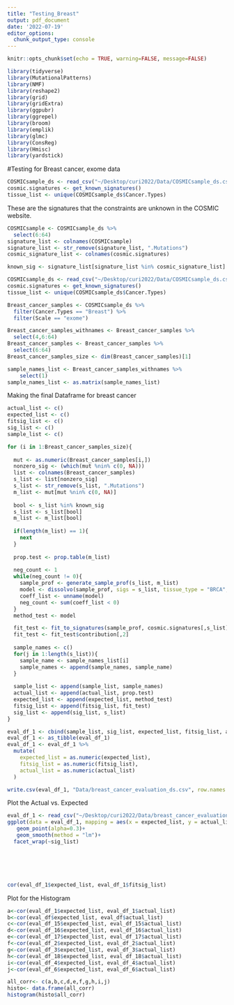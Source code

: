 ```yaml
---
title: "Testing_Breast"
output: pdf_document
date: '2022-07-19'
editor_options: 
  chunk_output_type: console
---
```


```r
knitr::opts_chunk$set(echo = TRUE, warning=FALSE, message=FALSE)

library(tidyverse)
library(MutationalPatterns)
library(NMF)
library(reshape2)
library(grid)
library(gridExtra)
library(ggpubr)
library(ggrepel)
library(broom)
library(emplik)
library(glmc)
library(ConsReg)
library(Hmisc)
library(yardstick)

```


#Testing for Breast cancer, exome data
```r
COSMICsample_ds <- read_csv("~/Desktop/curi2022/Data/COSMICsample_ds.csv")
cosmic.signatures <- get_known_signatures()
tissue_list <- unique(COSMICsample_ds$Cancer.Types)
```

These are the signatures that the constraints are unknown in the COSMIC website.
```r
COSMICsample <- COSMICsample_ds %>%
  select(6:64) 
signature_list <- colnames(COSMICsample)
signature_list <- str_remove(signature_list, ".Mutations")
cosmic_signature_list <- colnames(cosmic.signatures)

known_sig <- signature_list[signature_list %in% cosmic_signature_list]
```


```r

COSMICsample_ds <- read_csv("~/Desktop/curi2022/Data/COSMICsample_ds.csv")
cosmic.signatures <- get_known_signatures()
tissue_list <- unique(COSMICsample_ds$Cancer.Types)

Breast_cancer_samples <- COSMICsample_ds %>%
  filter(Cancer.Types == "Breast") %>%
  filter(Scale == "exome")

Breast_cancer_samples_withnames <- Breast_cancer_samples %>%
  select(4,6:64) 
Breast_cancer_samples <- Breast_cancer_samples %>%
  select(6:64) 
Breast_cancer_samples_size <- dim(Breast_cancer_samples)[1]

sample_names_list <- Breast_cancer_samples_withnames %>%
    select(1)
sample_names_list <- as.matrix(sample_names_list)
```


Making the final Dataframe for breast cancer 


```r

actual_list <- c()
expected_list <- c()
fitsig_list <- c()
sig_list <- c()
sample_list <- c()

for (i in 1:Breast_cancer_samples_size){
  
  mut <- as.numeric(Breast_cancer_samples[i,])
  nonzero_sig <- (which(mut %nin% c(0, NA)))
  list <- colnames(Breast_cancer_samples)
  s_list <- list[nonzero_sig]
  s_list <- str_remove(s_list, ".Mutations")
  m_list <- mut[mut %nin% c(0, NA)]
  
  bool <- s_list %in% known_sig
  s_list <- s_list[bool]
  m_list <- m_list[bool]
  
  if(length(m_list) == 1){
    next
  }
  
  prop.test <- prop.table(m_list)
  
  neg_count <- 1
  while(neg_count != 0){
    sample_prof <- generate_sample_prof(s_list, m_list)
    model <- dissolvo(sample_prof, sigs = s_list, tissue_type = "BRCA", scale = "exome", quantiles = c("5%","95%"), mb_size = 50)
    coeff_list <- unname(model)
    neg_count <- sum(coeff_list < 0)
  }
  method_test <- model

  fit_test <- fit_to_signatures(sample_prof, cosmic.signatures[,s_list])
  fit_test <- fit_test$contribution[,2]
  
  sample_names <- c()
  for(j in 1:length(s_list)){
    sample_name <- sample_names_list[i]
    sample_names <- append(sample_names, sample_name)
  }
  
  sample_list <- append(sample_list, sample_names)
  actual_list <- append(actual_list, prop.test)
  expected_list <- append(expected_list, method_test)
  fitsig_list <- append(fitsig_list, fit_test)
  sig_list <- append(sig_list, s_list)
}

eval_df_1 <- cbind(sample_list, sig_list, expected_list, fitsig_list, actual_list)
eval_df_1 <- as_tibble(eval_df_1)
eval_df_1 <- eval_df_1 %>%
  mutate(
    expected_list = as.numeric(expected_list),
    fitsig_list = as.numeric(fitsig_list),
    actual_list = as.numeric(actual_list)
  )
``` 

```r
write.csv(eval_df_1, "Data/breast_cancer_evaluation_ds.csv", row.names = FALSE)
```

Plot the Actual vs. Expected
```r
eval_df_1 <- read_csv("~/Desktop/curi2022/Data/breast_cancer_evaluation_ds.csv")
ggplot(data = eval_df_1, mapping = aes(x = expected_list, y = actual_list))+
   geom_point(alpha=0.3)+
   geom_smooth(method = "lm")+
  facet_wrap(~sig_list)






cor(eval_df_1$expected_list, eval_df_1$fitsig_list)

```


Plot for the Histogram
```r
a<-cor(eval_df_1$expected_list, eval_df_1$actual_list)
b<-cor(eval_df$expected_list, eval_df$actual_list)
c<-cor(eval_df_15$expected_list, eval_df_15$actual_list)
d<-cor(eval_df_16$expected_list, eval_df_16$actual_list)
e<-cor(eval_df_17$expected_list, eval_df_17$actual_list)
f<-cor(eval_df_2$expected_list, eval_df_2$actual_list)
g<-cor(eval_df_3$expected_list, eval_df_3$actual_list)
h<-cor(eval_df_18$expected_list, eval_df_18$actual_list)
i<-cor(eval_df_4$expected_list, eval_df_4$actual_list)
j<-cor(eval_df_6$expected_list, eval_df_6$actual_list)

all_corr<- c(a,b,c,d,e,f,g,h,i,j)
histo<- data.frame(all_corr)
histogram(histo$all_corr)
```